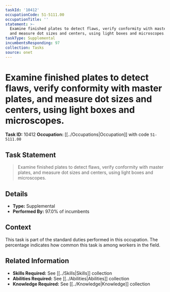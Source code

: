 ```yaml
---
taskId: '10412'
occupationCode: 51-5111.00
occupationTitle: ''
statement: >-
  Examine finished plates to detect flaws, verify conformity with master plates,
  and measure dot sizes and centers, using light boxes and microscopes.
taskType: Supplemental
incumbentsResponding: 97
collection: Tasks
source: onet
---
```

# Examine finished plates to detect flaws, verify conformity with master plates, and measure dot sizes and centers, using light boxes and microscopes.

**Task ID:** 10412
**Occupation:** [[../Occupations|Occupation]] with code `51-5111.00`

## Task Statement

> Examine finished plates to detect flaws, verify conformity with master plates, and measure dot sizes and centers, using light boxes and microscopes.

## Details

- **Type:** Supplemental
- **Performed By:** 97.0% of incumbents

## Context

This task is part of the standard duties performed in this occupation. The percentage indicates how common this task is among workers in the field.

## Related Information

- **Skills Required:** See [[../Skills|Skills]] collection
- **Abilities Required:** See [[../Abilities|Abilities]] collection
- **Knowledge Required:** See [[../Knowledge|Knowledge]] collection
